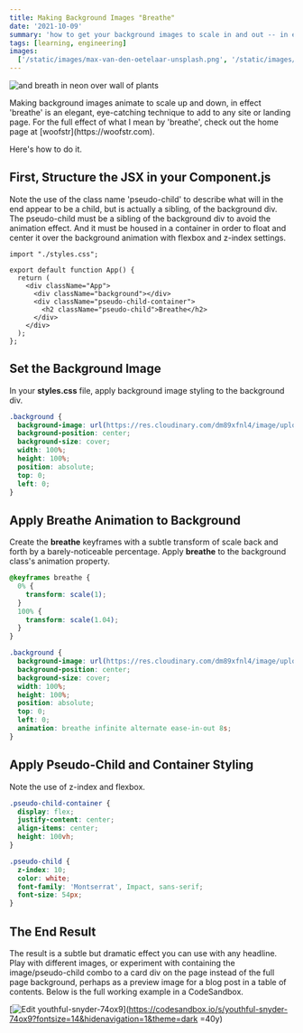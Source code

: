 ```yaml
---
title: Making Background Images "Breathe"
date: '2021-10-09'
summary: 'how to get your background images to scale in and out -- in effect, breathe'
tags: [learning, engineering]
images:
  ['/static/images/max-van-den-oetelaar-unsplash.png', '/static/images/twitter-social-card.png']
---
```


![and breath in neon over wall of plants](/static/images/max-van-den-oetelaar-unsplash.png)

<p>
  Making background images animate to scale up and down, in effect 'breathe' is an elegant,
  eye-catching technique to add to any site or landing page. For the full effect of what I mean by
  'breathe', check out the home page at [woofstr](https://woofstr.com).
</p>

<p>Here's how to do it.</p>

<h2>First, Structure the JSX in your Component.js</h2>

<p>
  Note the use of the class name 'pseudo-child' to describe what will in the end appear to be a
  child, but is actually a sibling, of the background div. The pseudo-child must be a sibling of the
  background div to avoid the animation effect. And it must be housed in a container in order to
  float and center it over the background animation with flexbox and z-index settings.
</p>

```JSX
import "./styles.css";

export default function App() {
  return (
    <div className="App">
      <div className="background"></div>
      <div className="pseudo-child-container">
        <h2 className="pseudo-child">Breathe</h2>
      </div>
    </div>
  );
};
```

<h2>Set the Background Image</h2>
<p>
  In your <b>styles.css</b> file, apply background image styling to the background div.
</p>

```css
.background {
  background-image: url(https://res.cloudinary.com/dm89xfnl4/image/upload/v1633802207/erol-ahmed-aIYFR0vbADk-unsplash_r6nmc8.jpg);
  background-position: center;
  background-size: cover;
  width: 100%;
  height: 100%;
  position: absolute;
  top: 0;
  left: 0;
}
```

<h2>Apply Breathe Animation to Background</h2>
<p>
  Create the <b>breathe</b> keyframes with a subtle transform of scale back and forth by a
  barely-noticeable percentage. Apply <b>breathe</b> to the background class's animation property.
</p>

```css
@keyframes breathe {
  0% {
    transform: scale(1);
  }
  100% {
    transform: scale(1.04);
  }
}

.background {
  background-image: url(https://res.cloudinary.com/dm89xfnl4/image/upload/v1633802207/erol-ahmed-aIYFR0vbADk-unsplash_r6nmc8.jpg);
  background-position: center;
  background-size: cover;
  width: 100%;
  height: 100%;
  position: absolute;
  top: 0;
  left: 0;
  animation: breathe infinite alternate ease-in-out 8s;
}
```

<h2>Apply Pseudo-Child and Container Styling</h2>
<p>Note the use of z-index and flexbox.</p>

```css
.pseudo-child-container {
  display: flex;
  justify-content: center;
  align-items: center;
  height: 100vh;
}

.pseudo-child {
  z-index: 10;
  color: white;
  font-family: 'Montserrat', Impact, sans-serif;
  font-size: 54px;
}
```

<h2>The End Result</h2>
<p>
  The result is a subtle but dramatic effect you can use with any headline. Play with different
  images, or experiment with containing the image/pseudo-child combo to a card div on the page
  instead of the full page background, perhaps as a preview image for a blog post in a table of
  contents. Below is the full working example in a CodeSandbox.
</p>

[![Edit
  youthful-snyder-74ox9](/static/images/edit_on_codesandbox.svg)](https://codesandbox.io/s/youthful-snyder-74ox9?fontsize=14&hidenavigation=1&theme=dark =40y)
